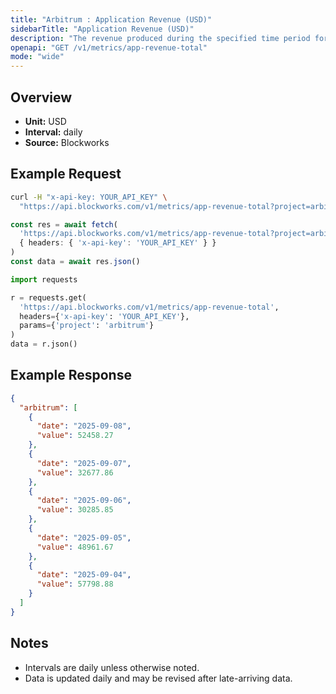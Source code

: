 ```yaml
---
title: "Arbitrum : Application Revenue (USD)"
sidebarTitle: "Application Revenue (USD)"
description: "The revenue produced during the specified time period for given blockchain."
openapi: "GET /v1/metrics/app-revenue-total"
mode: "wide"
---
```


## Overview

- **Unit:** USD
- **Interval:** daily
- **Source:** Blockworks

## Example Request

<CodeGroup>

```bash cURL
curl -H "x-api-key: YOUR_API_KEY" \
  "https://api.blockworks.com/v1/metrics/app-revenue-total?project=arbitrum"
```

```typescript TypeScript
const res = await fetch(
  'https://api.blockworks.com/v1/metrics/app-revenue-total?project=arbitrum',
  { headers: { 'x-api-key': 'YOUR_API_KEY' } }
)
const data = await res.json()
```

```python Python
import requests

r = requests.get(
  'https://api.blockworks.com/v1/metrics/app-revenue-total',
  headers={'x-api-key': 'YOUR_API_KEY'},
  params={'project': 'arbitrum'}
)
data = r.json()
```

</CodeGroup>

## Example Response

```json
{
  "arbitrum": [
    {
      "date": "2025-09-08",
      "value": 52458.27
    },
    {
      "date": "2025-09-07",
      "value": 32677.86
    },
    {
      "date": "2025-09-06",
      "value": 30285.85
    },
    {
      "date": "2025-09-05",
      "value": 48961.67
    },
    {
      "date": "2025-09-04",
      "value": 57798.88
    }
  ]
}
```

## Notes
- Intervals are daily unless otherwise noted.
- Data is updated daily and may be revised after late-arriving data.
